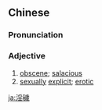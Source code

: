 {{also|淫秽}}
==Chinese==
{{zh-forms|s=淫秽}}

===Pronunciation===
{{zh-pron
|m=yínhuì
|c=jam4 wai3
|mn=qz:îm-hòe/xm,zz:îm-òe
|cat=a
}}

===Adjective===
{{zh-adj}}

# [[obscene]]; [[salacious]]
# [[sexually]] [[explicit]]; [[erotic]]
#: {{zh-x|淫穢 書畫|'''sexually explicit''' books and pictures}}

{{zh-cat|Advanced}}

[[ja:淫穢]]